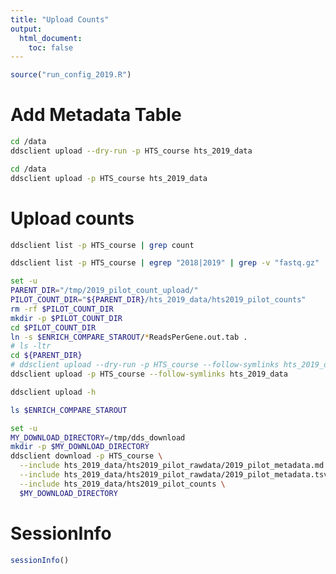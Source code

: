 ```yaml
---
title: "Upload Counts"
output:
  html_document:
    toc: false
---
```


```r
source("run_config_2019.R")
```


# Add Metadata Table
```bash
cd /data
ddsclient upload --dry-run -p HTS_course hts_2019_data
```

```bash
cd /data
ddsclient upload -p HTS_course hts_2019_data
```

# Upload counts
```bash
ddsclient list -p HTS_course | grep count
```

```bash
ddsclient list -p HTS_course | egrep "2018|2019" | grep -v "fastq.gz" | grep -v ".tab"
```

```bash
set -u
PARENT_DIR="/tmp/2019_pilot_count_upload/"
PILOT_COUNT_DIR="${PARENT_DIR}/hts_2019_data/hts2019_pilot_counts"
rm -rf $PILOT_COUNT_DIR
mkdir -p $PILOT_COUNT_DIR
cd $PILOT_COUNT_DIR
ln -s $ENRICH_COMPARE_STAROUT/*ReadsPerGene.out.tab .
# ls -ltr 
cd ${PARENT_DIR}
# ddsclient upload --dry-run -p HTS_course --follow-symlinks hts_2019_data
ddsclient upload -p HTS_course --follow-symlinks hts_2019_data
```

```bash
ddsclient upload -h
```



```bash
ls $ENRICH_COMPARE_STAROUT
```


```bash
set -u 
MY_DOWNLOAD_DIRECTORY=/tmp/dds_download
mkdir -p $MY_DOWNLOAD_DIRECTORY
ddsclient download -p HTS_course \
  --include hts_2019_data/hts2019_pilot_rawdata/2019_pilot_metadata.md \
  --include hts_2019_data/hts2019_pilot_rawdata/2019_pilot_metadata.tsv \
  --include hts_2019_data/hts2019_pilot_counts \
  $MY_DOWNLOAD_DIRECTORY
```


# SessionInfo
```r
sessionInfo()
```
